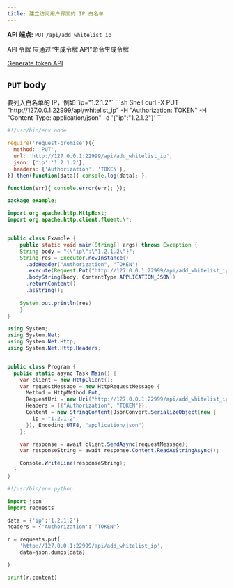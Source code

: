 ```yaml
---
title: 建立访问用户界面的 IP 白名单
---
```


**API 端点:** `PUT` `/api/add_whitelist_ip`

<ParamField header="Authorization" type="string" required>
 API 令牌
 <Tip>
 应通过“生成令牌 API”命令生成令牌  
   
 [Generate token API](/cn/api-reference/proxy-manager/generate_token_for_token_based_authentication)
 </Tip>
</ParamField>

## `PUT` body
<ParamField body="ip" type="string" required>
要列入白名单的 IP，例如 `ip="1.2.1.2"`
</ParamField>

<RequestExample>
```sh Shell
curl -X PUT "http://127.0.0.1:22999/api/whitelist_ip" -H "Authorization: TOKEN" -H "Content-Type: application/json" -d '{"ip":"1.2.1.2"}'
```

```js NodeJS
#!/usr/bin/env node

require('request-promise')({
  method: 'PUT',
  url: 'http://127.0.0.1:22999/api/add_whitelist_ip',
  json: {'ip':'1.2.1.2'},
  headers: {'Authorization': 'TOKEN'},
}).then(function(data){ console.log(data); },

function(err){ console.error(err); });
```

```java Java
package example;

import org.apache.http.HttpHost;
import org.apache.http.client.fluent.\*;


public class Example {
    public static void main(String[] args) throws Exception {
    String body = "{\"ip\":\"1.2.1.2\"}";
    String res = Executor.newInstance()
      .addHeader("Authorization", "TOKEN")
      .execute(Request.Put("http://127.0.0.1:22999/api/add_whitelist_ip")
      .bodyString(body, ContentType.APPLICATION_JSON))
      .returnContent()
      .asString();
    
    System.out.println(res)
    }
}
```

```cs C#
using System;
using System.Net;
using System.Net.Http;
using System.Net.Http.Headers;


public class Program {
  public static async Task Main() {
    var client = new HttpClient();
    var requestMessage = new HttpRequestMessage {
      Method = HttpMethod.Put,
      RequestUri = new Uri("http://127.0.0.1:22999/api/add_whitelist_ip"),
      Headers = {{"Authorization", "TOKEN"}},
      Content = new StringContent(JsonConvert.SerializeObject(new {
        ip = "1.2.1.2"
      }), Encoding.UTF8, "application/json")
    };

    var response = await client.SendAsync(requestMessage);
    var responseString = await response.Content.ReadAsStringAsync();

    Console.WriteLine(responseString);
  }
}
```

```python Python
#!/usr/bin/env python

import json
import requests

data = {'ip':'1.2.1.2'}
headers = {'Authorization': 'TOKEN'}

r = requests.put(
    'http://127.0.0.1:22999/api/add_whitelist_ip',
    data=json.dumps(data)

)

print(r.content)
```
</RequestExample>